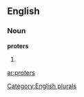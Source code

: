 ==English==

===Noun===
'''proters'''

# {{plural of|[[proter]]}}

[[Category:English plurals]]

[[ar:proters]]